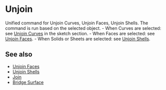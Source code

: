 
# Unjoin

<Reference shortcut="Alt + J" command="Unjoin" button="" />

Unified command for Unjoin Curves, Unjoin Faces, Unjoin Shells. The command is run based on the selected object.
    - When Curves are selected: see [Unjoin Curves](../sketch/unjoin-curve) in the sketch section.
    - When Faces are selected: see [Unjoin Faces](./unjoin-faces).
    - When Solids or Sheets are selected: see [Unjoin Shells](./unjoin-shells).

## See also
- [Unjoin Faces](./unjoin-faces)
- [Unjoin Shells](./unjoin-shells)
- [Join](./join)
- [Bridge Surface](./bridge-surface)







